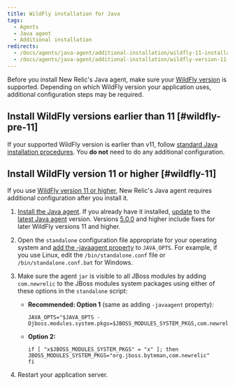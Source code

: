 ```yaml
---
title: WildFly installation for Java
tags:
  - Agents
  - Java agent
  - Additional installation
redirects:
  - /docs/agents/java-agent/additional-installation/wildfly-11-installation-java
  - /docs/agents/java-agent/additional-installation/wildfly-version-11-installation-java
---
```


Before you install New Relic's Java agent, make sure your [WildFly version](/docs/agents/java-agent/getting-started/compatibility-requirements-java-agent#app-web-servers) is supported. Depending on which WildFly version your application uses, additional configuration steps may be required.

## Install WildFly versions earlier than 11 [#wildfly-pre-11]

If your supported WildFly version is earlier than v11, follow [standard Java installation procedures](/docs/agents/java-agent/installation/install-java-agent). You **do not** need to do any additional configuration.

## Install WildFly version 11 or higher [#wildfly-11]

If you use [WildFly version 11 or higher](http://wildfly.org/), New Relic's Java agent requires additional configuration after you install it.

1. [Install the Java agent](/docs/agents/java-agent/installation/install-java-agent). If you already have it installed, [update](https://docs.newrelic.com/docs/agents/java-agent/installation/update-java-agent#procedures) to the [latest Java agent](https://docs.newrelic.com/docs/release-notes/agent-release-notes/java-release-notes) version. Versions [5.0.0](https://docs.newrelic.com/docs/release-notes/agent-release-notes/java-release-notes/java-agent-500) and higher include fixes for later WildFly versions 11 and higher.
2. Open the `standalone` configuration file appropriate for your operating system and [add the -javaagent property](/docs/agents/java-agent/installation/install-java-agent) to `JAVA_OPTS`. For example, if you use Linux, edit the `/bin/standalone.conf` file or `/bin/standalone.conf.bat` for Windows.
3. Make sure the agent `jar` is visible to all JBoss modules by adding `com.newrelic` to the JBoss modules system packages using either of these options in the `standalone` script:

   * **Recommended: Option 1** (same as adding `-javaagent` property):

     ```
     JAVA_OPTS="$JAVA_OPTS -Djboss.modules.system.pkgs=$JBOSS_MODULES_SYSTEM_PKGS,com.newrelic
     ```
   * **Option 2:**

     ```
     if [ "x$JBOSS_MODULES_SYSTEM_PKGS" = "x" ]; then
     JBOSS_MODULES_SYSTEM_PKGS="org.jboss.byteman,com.newrelic"
     fi
     ```
4. Restart your application server.

